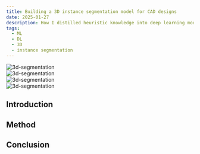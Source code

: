 ```yaml
---
title: Building a 3D instance segmentation model for CAD designs
date: 2025-01-27
description: How I distilled heuristic knowledge into deep learning models for segmenting CAD designs.
tags:
  - ML
  - DL 
  - 3D 
  - instance segmentation
---
```


<div style={{ maxWidth: '900px', margin: '0 auto' }}>
  <div style={{ 
    display: 'grid', 
    gridTemplateColumns: 'repeat(2, 1fr)', 
    gap: '2rem',
    background: '#f5f5f5',
    padding: '2rem',
    borderRadius: '8px'
  }}>
    <div style={{ height: '300px', backgroundColor: 'white', padding: '1rem', borderRadius: '4px' }}>
      <img 
        src={sheetMetal0} 
        alt="3d-segmentation" 
        style={{ 
          width: '100%', 
          height: '100%', 
          objectFit: 'contain',
        }}
      />
    </div>
    <div style={{ height: '300px', backgroundColor: 'white', padding: '1rem', borderRadius: '4px' }}>
      <img 
        src={sheetMetal1} 
        alt="3d-segmentation" 
        style={{ 
          width: '100%', 
          height: '100%', 
          objectFit: 'contain',
        }}
      />
    </div>
    <div style={{ height: '300px', backgroundColor: 'white', padding: '1rem', borderRadius: '4px' }}>
      <img 
        src={holes0} 
        alt="3d-segmentation" 
        style={{ 
          width: '100%', 
          height: '100%', 
          objectFit: 'contain',
        }}
      />
    </div>
    <div style={{ height: '300px', backgroundColor: 'white', padding: '1rem', borderRadius: '4px' }}>
      <img 
        src={holes1} 
        alt="3d-segmentation" 
        style={{ 
          width: '100%', 
          height: '100%', 
          objectFit: 'contain',
        }}
      />
    </div>
  </div>
</div>

## Introduction

## Method

## Conclusion